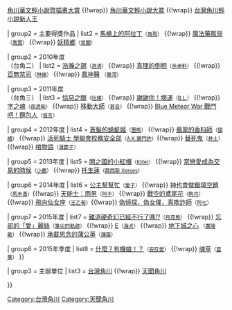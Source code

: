 {{Navbox
| name = 角川華文輕小說徵稿活動
| title = 角川華文輕小說徵稿活動
| titlestyle = background:#00CED1
| groupstyle = background:#7FFFD4
| group1 = 活動
| list1 = [[角川華文輕小說大賞|台灣角川輕小說暨插畫大賞]] {{!wrap}} [[角川華文輕小說大賞|角川華文輕小說暨插畫大賞]] {{!wrap}} [[角川華文輕小說大賞]] {{!wrap}} [[台灣角川輕小說新人王]]

| group2 = 主要得獎作品
| list2 = 
{{Navbox subgroup
| groupstyle = background:#00BFFF

| group1 = 2009年度<br/>（台角一）
| list1 = [[罌籠葬]]<small>（[[久遠 (小說家)|久遠]]）</small> {{!wrap}} [[馬桶上的阿拉丁]]<small>（[[風聆]]）</small> {{!wrap}} [[魔法藥販局]]<small>（[[喬寶]]）</small> {{!wrap}} [[妖精鄉]]<small>（[[常闇]]）</small>

| group2 = 2010年度<br/>（台角二）
| list2 = [[浩瀚之錫]]<small>（[[逸清]]）</small> {{!wrap}} [[真理的倒相]]<small>（[[余卓軒]]）</small> {{!wrap}} [[百無禁忌]]<small>（[[林綠]]）</small> {{!wrap}} [[鳳神醫]] <small>（[[華澪]]）</small>

| group3 = 2011年度<br/>（台角三）
| list3 = [[怙惡之眼]]<small>（[[吐維]]）</small> {{!wrap}} [[謝謝你！壞運]]<small>（[[B.L.]]）</small> {{!wrap}} [[字之魂]]<small>（[[夜透紫]]）</small> {{!wrap}} [[移動大師]]<small>（[[甚音]]）</small> {{!wrap}} [[Blue Meteor War 戰鬥吧！麵包人]]<small>（[[值言]]）</small>

| group4 = 2012年度
| list4 = [[蒼髮的蜻蜓姬]]<small>（[[墨熊]]）</small> {{!wrap}} [[翡翠的香料師]]<small>（[[貓橘]]）</small> {{!wrap}} [[活死騎士 學聯會校務安全部]]<small>（[[A.K.賽門許]]）</small>{{!wrap}} [[替死鬼 (小說)|替死鬼]]<small>（[[井士]]）</small>{{!wrap}} [[棺物語]]<small>（[[薄葬子]]）</small>

| group5 = 2013年度
| list5 = [[闇之國的小紅帽]]<small>（[[Killer]]）</small> {{!wrap}} [[當戀愛成為交易的時候]]<small>（[[小鹿]]）</small> {{!wrap}} [[托生蓮]]<small>（[[薛西斯 Xerses]]）</small>

| group6 = 2014年度
| list6 = [[公主幫幫忙]]<small>（[[愛子 (作家)|愛子]]）</small> {{!wrap}} [[神也會做錯填空題]]<small>（[[馬木甬]]）</small>{{!wrap}} [[天能士：雨男]]<small>（[[阿不]]）</small> {{!wrap}} [[戰空的鳶尾花]]<small>（[[駒月]]）</small> {{!wrap}} [[飛向仙女座]]<small>（[[王乙荀]]）</small>{{!wrap}} [[偽偵探，偽女僕，真欺詐師]]<small>（[[阿七]]）</small> 

| group7 = 2015年度
| list7 = [[難道硬奇幻已經不行了嗎!?]]<small>（[[月亮熊 (小說家)|月亮熊]]）</small> {{!wrap}} [[忘卻的「愛」麗絲]]<small>（[[筆尖的軌跡]]）</small> {{!wrap}} [[E (小說)|E]]<small>（[[海犬]]）</small> {{!wrap}} [[地下城之心]]<small> （[[廣陵散 (小說家)|廣陵散]]）</small> {{!wrap}} [[承載思念的蒲公英]]<small>（[[瀰霜]]）</small> 

| group8 = 2015年季度
| list8 = [[什麼？有機娘！？]]<small>（[[安存愛]]）</small> {{!wrap}} [[魂草]]<small>（[[葛葉 (小說家)|葛葉]]）</small>
}}

| group3 = 主辦單位
| list3 = [[台灣角川]] {{!wrap}} [[天聞角川]]

}}<noinclude>[[Category:台灣角川]][[Category:天聞角川]]</noinclude>